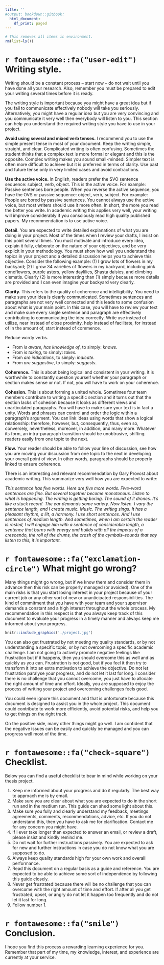 ```yaml
---
title: ''
#output: bookdown::gitbook:
  html_document:
    df_print: paged
---
```


```r
# This removes all items in environment. 
rm(list=ls())
```

\newpage

# `r fontawesome::fa("user-edit")` Writing style.

Writing should be a constant process – start now – do not wait until you have done all your research. Also, remember you must be prepared to edit your writing several times before it is ready. 

The writing style is important because you might have a great idea but if you fail to communicate effectively nobody will take you seriously. Alternatively, you might have a regular idea but you are very convincing and you communicate it very well then everybody will listen to you. This section can help you understand the required writing style you have to use in your project.

**Avoid using several and mixed verb tenses.** I recommend you to use the simple present tense in most of your document. Keep the writing simple, straight, and clear. Complicated writing is often confusing. Sometimes the student thinks that a complex text is more formal or elegant and this is the opposite. Complex writing makes you sound small-minded. Simpler text is often more difficult to achieve but it is preferred in terms of clarity. Use past and future tense only in very limited cases and avoid contractions.

**Use the active voice.** In English, readers prefer the SVO sentence sequence: subject, verb, object. This is the active voice. For example: Passive sentences bore people. When you reverse the active sequence, you have the OVS or passive sequence: object, verb, subject. For example: People are bored by passive sentences. You cannot always use the active voice, but most writers should use it more often. In short, the more you read the better you write. In academic writing this applies very well, your writing will improve considerably if you consciously read high quality published papers. My recommendation is to use active voice.

**Detail.** You are expected to write detailed explanations of what you are doing in your project. Most of the times when I review your drafts, I insist on this point several times. You must motivate and introduce every idea, explain it fully, elaborate on the nature of your objectives, and be very explicit in your methodology. You must show how well you understand the topics in your project and a detailed discussion helps you to achieve this objective. Consider the following example: (1) I grow lots of flowers in my backyard; (2) I grow 34 varieties of flowers in my backyard, including pink coneflowers, purple asters, yellow daylilies, Shasta daisies, and climbing clematis. Clearly (2) is more interesting than (1) simply because more details are provided and I can even imagine your backyard very clearly.

**Clarity.** This refers to the quality of coherence and intelligibility. You need to make sure your idea is clearly communicated. Sometimes sentences and paragraphs are not very well connected and this leads to some confusion about what is your main point. In this case, you will have to review your text and make sure every single sentence and paragraph are effectively contributing to communicating the idea correctly. Write use instead of utilize, near instead of close proximity, help instead of facilitate, for instead of in the amount of, start instead of commence.

Reduce wordy verbs.

-	From *is aware, has knowledge of*, to simply: *knows*.
-	From *is taking*, to simply: *takes*.
-	From *are indications*, to simply: *indicate*.
-	From *are suggestive*, to simply: *suggests*.

**Coherence.** This is about being logical and consistent in your writing. It is worthwhile to constantly question yourself whether your paragraph or section makes sense or not. If not, you will have to work on your coherence.

**Cohesion.** This is about forming a united whole. Sometimes four team members contribute to writing a specific section and it turns out that the section lacks of cohesion because it looks as different views and unarticulated paragraphs. You will have to make sure your text is in fact a unity. Words and phrases can control and order the logic within a paragraph's argument. You can link ideas using words that show a logical relationship: therefore, however, but, consequently, thus, even so, conversely, nevertheless, moreover, in addition, and many more. Whatever its form, an intra-paragraph transition should be unobtrusive, shifting readers easily from one topic to the next. 

**Flow.** Your reader should be able to follow your line of discussion, see how you are moving your discussion from one topic to the next in developing your overall point of view. In other words, paragraphs should be properly linked to ensure coherence. 

There is an interesting and relevant recommendation by Gary Provost about academic writing. This summarize very well how you are expected to write:

*This sentence has five words. Here are five more words. Five-word sentences are fine. But several together become monotonous. Listen to what is happening. The writing is getting boring. The sound of it drones. It’s like a stuck record. The ear demands some variety. Now listen. I vary the sentence length, and I create music. Music. The writing sings. It has a pleasant rhythm, a lilt, a harmony. I use short sentences. And I use sentences of medium length. And sometimes, when I am certain the reader is rested, I will engage him with a sentence of considerable length, a sentence that burns with energy and builds with all the impetus of a crescendo, the roll of the drums, the crash of the cymbals–sounds that say listen to this, it is important.*

# `r fontawesome::fa("exclamation-circle")` What might go wrong?

Many things might go wrong, but if we know them and consider them in advance then this risk can be properly managed (or avoided). One of the main risks is that you start losing interest in your project because of your current job or any other sort of new or unanticipated responsibilities. The kind of commitment that you have with your team and your supervisor demands a constant and a high interest throughout the whole process. My recommendation in this respect is that you always keep track of this document to evaluate your progress in a timely manner and always keep me informed about your progress.
 
```r
knitr::include_graphics('./project.jpg')
```

You can also get frustrated by not meeting my quality standards, or by not understanding a specific topic, or by not overcoming a specific academic challenge. I am not going to actively promote negative feelings like frustration but if it happens, then you should overcome this as well and as quickly as you can. Frustration is not good, but if you feel it then try to transform it into an extra motivation to achieve the objective. Do not let frustration paralyse your progress, and do not let it last for long. I consider there is no challenge that you cannot overcome, you just have to allocate the right amount of time and effort. Ideally, you are supposed to enjoy the process of writing your project and overcoming challenges feels good.

You could even ignore this document and that is unfortunate because this document is designed to assist you in the whole project. This document could contribute to work more efficiently, avoid potential risks, and help you to get things on the right track. 

On the positive side, many other things might go well. I am confident that the negative issues can be easily and quickly be managed and you can progress well most of the time. 

# `r fontawesome::fa("check-square")` Checklist.

Below you can find a useful checklist to bear in mind while working on your thesis project.

1. Keep me informed about your progress and do it regularly. The best way to approach me is by email.
2. Make sure you are clear about what you are expected to do in the short run and in the medium run. This guide can shed some light about this.
3. Make sure you fully and clearly understand my feedback, meetings agreements, comments, recommendations, advice, etc. If you do not understand this, then you have to ask me for clarification. Contact me for any concern you might have.
4. If I ever take longer than expected to answer an email, or review a draft, please insist and kindly remind me. 
5. Do not wait for further instructions passively. You are expected to ask for new and further instructions in case you do not know what you are supposed to do.
6. Always keep quality standards high for your own work and overall performance. 
7. Read this document on a regular basis as a guide and reference. You are expected to be able to achieve some sort of independence by following this guide closely. 
8. Never get frustrated because there will be no challenge that you can overcome with the right amount of time and effort. If after all you get frustrated, upset, or angry do not let it happen too frequently and do not let it last for long. 
9. Follow number 1. 

# `r fontawesome::fa("smile")` Conclusion.

I hope you find this process a rewarding learning experience for you. Remember that part of my time, my knowledge, interest, and experience are currently at your service.